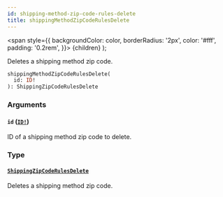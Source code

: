 ```yaml
---
id: shipping-method-zip-code-rules-delete
title: shippingMethodZipCodeRulesDelete
---
```


<span
style={{
      backgroundColor: color,
      borderRadius: '2px',
      color: '#fff',
      padding: '0.2rem',
    }}>
{children}
</span>
);

Deletes a shipping method zip code.

```graphql
shippingMethodZipCodeRulesDelete(
  id: ID!
): ShippingZipCodeRulesDelete

```

### Arguments

#### `id` ([`ID!`](/api-reference/scalars/id.mdx))

ID of a shipping method zip code to delete.

### Type

#### [`ShippingZipCodeRulesDelete`](/api-reference/objects/shipping-zip-code-rules-delete.mdx)

Deletes a shipping method zip code.
